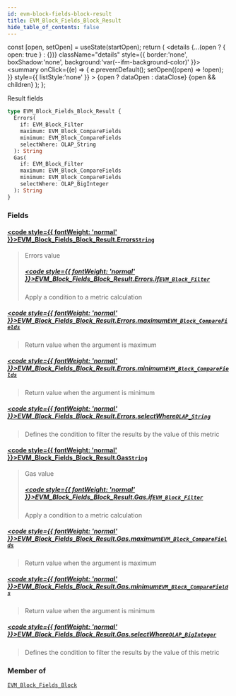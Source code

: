 ```yaml
---
id: evm-block-fields-block-result
title: EVM_Block_Fields_Block_Result
hide_table_of_contents: false
---
```







  const [open, setOpen] = useState(startOpen);
  return (
    <details {...(open ? { open: true } : {})} className="details" style={{ border:'none', boxShadow:'none', background:'var(--ifm-background-color)' }}>
      <summary
        onClick={(e) => {
          e.preventDefault();
          setOpen((open) => !open);
        }}
        style={{ listStyle:'none' }}
      >
      {open ? dataOpen : dataClose}
      </summary>
      {open && children}
    </details>
  );
};








Result fields


```graphql
type EVM_Block_Fields_Block_Result {
  Errors(
    if: EVM_Block_Filter
    maximum: EVM_Block_CompareFields
    minimum: EVM_Block_CompareFields
    selectWhere: OLAP_String
  ): String
  Gas(
    if: EVM_Block_Filter
    maximum: EVM_Block_CompareFields
    minimum: EVM_Block_CompareFields
    selectWhere: OLAP_BigInteger
  ): String
}
```




### Fields

#### [<code style={{ fontWeight: 'normal' }}>EVM_Block_Fields_Block_Result.<b>Errors</b></code>](#)<Bullet />[`String`](/docs/graphql-reference/scalars/string) <Badge class="badge badge--secondary" text="scalar"/> 
> 
> 
> Errors value
> ##### [<code style={{ fontWeight: 'normal' }}>EVM_Block_Fields_Block_Result.Errors.<b>if</b></code>](#)<Bullet />[`EVM_Block_Filter`](/docs/graphql-reference/inputs/evm-block-filter) <Badge class="badge badge--secondary" text="input"/> 
> 
> 
> Apply a condition to a metric calculation
> 

##### [<code style={{ fontWeight: 'normal' }}>EVM_Block_Fields_Block_Result.Errors.<b>maximum</b></code>](#)<Bullet />[`EVM_Block_CompareFields`](/docs/graphql-reference/enums/evm-block-compare-fields) <Badge class="badge badge--secondary" text="enum"/> 
> 
> 
> Return value when the argument is maximum
> 

##### [<code style={{ fontWeight: 'normal' }}>EVM_Block_Fields_Block_Result.Errors.<b>minimum</b></code>](#)<Bullet />[`EVM_Block_CompareFields`](/docs/graphql-reference/enums/evm-block-compare-fields) <Badge class="badge badge--secondary" text="enum"/> 
> 
> 
> Return value when the argument is minimum
> 

##### [<code style={{ fontWeight: 'normal' }}>EVM_Block_Fields_Block_Result.Errors.<b>selectWhere</b></code>](#)<Bullet />[`OLAP_String`](/docs/graphql-reference/inputs/olap-string) <Badge class="badge badge--secondary" text="input"/> 
> 
> 
> Defines the condition to filter the results by the value of this metric
> 

#### [<code style={{ fontWeight: 'normal' }}>EVM_Block_Fields_Block_Result.<b>Gas</b></code>](#)<Bullet />[`String`](/docs/graphql-reference/scalars/string) <Badge class="badge badge--secondary" text="scalar"/> 
> 
> 
> Gas value
> ##### [<code style={{ fontWeight: 'normal' }}>EVM_Block_Fields_Block_Result.Gas.<b>if</b></code>](#)<Bullet />[`EVM_Block_Filter`](/docs/graphql-reference/inputs/evm-block-filter) <Badge class="badge badge--secondary" text="input"/> 
> 
> 
> Apply a condition to a metric calculation
> 

##### [<code style={{ fontWeight: 'normal' }}>EVM_Block_Fields_Block_Result.Gas.<b>maximum</b></code>](#)<Bullet />[`EVM_Block_CompareFields`](/docs/graphql-reference/enums/evm-block-compare-fields) <Badge class="badge badge--secondary" text="enum"/> 
> 
> 
> Return value when the argument is maximum
> 

##### [<code style={{ fontWeight: 'normal' }}>EVM_Block_Fields_Block_Result.Gas.<b>minimum</b></code>](#)<Bullet />[`EVM_Block_CompareFields`](/docs/graphql-reference/enums/evm-block-compare-fields) <Badge class="badge badge--secondary" text="enum"/> 
> 
> 
> Return value when the argument is minimum
> 

##### [<code style={{ fontWeight: 'normal' }}>EVM_Block_Fields_Block_Result.Gas.<b>selectWhere</b></code>](#)<Bullet />[`OLAP_BigInteger`](/docs/graphql-reference/inputs/olap-big-integer) <Badge class="badge badge--secondary" text="input"/> 
> 
> 
> Defines the condition to filter the results by the value of this metric
> 



### Member of

[`EVM_Block_Fields_Block`](/docs/graphql-reference/objects/evm-block-fields-block)  <Badge class="badge badge--secondary" text="object"/>

